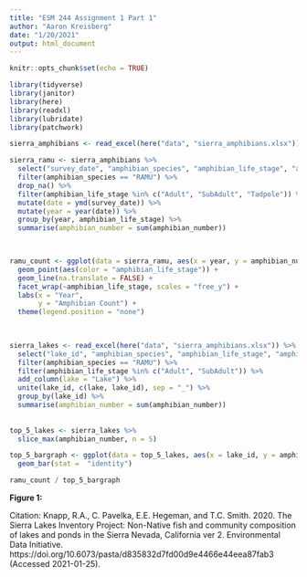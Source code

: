 ```yaml
---
title: "ESM 244 Assignment 1 Part 1"
author: "Aaron Kreisberg"
date: "1/20/2021"
output: html_document
---
```


```r
knitr::opts_chunk$set(echo = TRUE)

library(tidyverse)
library(janitor)
library(here)
library(readxl)
library(lubridate)
library(patchwork)
```


```r
sierra_amphibians <- read_excel(here("data", "sierra_amphibians.xlsx"))

sierra_ramu <- sierra_amphibians %>% 
  select("survey_date", "amphibian_species", "amphibian_life_stage", "amphibian_number") %>% 
  filter(amphibian_species == "RAMU") %>% 
  drop_na() %>% 
  filter(amphibian_life_stage %in% c("Adult", "SubAdult", "Tadpole")) %>%
  mutate(date = ymd(survey_date)) %>% 
  mutate(year = year(date)) %>% 
  group_by(year, amphibian_life_stage) %>% 
  summarise(amphibian_number = sum(amphibian_number)) 


  
ramu_count <- ggplot(data = sierra_ramu, aes(x = year, y = amphibian_number)) +
  geom_point(aes(color = "amphibian_life_stage")) + 
  geom_line(na.translate = FALSE) +
  facet_wrap(~amphibian_life_stage, scales = "free_y") +
  labs(x = "Year",
       y = "Amphibian Count") +
  theme(legend.position = "none")
   
 
```



```r
sierra_lakes <- read_excel(here("data", "sierra_amphibians.xlsx")) %>% 
  select("lake_id", "amphibian_species", "amphibian_life_stage", "amphibian_number") %>% 
  filter(amphibian_species == "RAMU") %>% 
  filter(amphibian_life_stage %in% c("Adult", "SubAdult")) %>% 
  add_column(lake = "Lake") %>% 
  unite(lake_id, c(lake, lake_id), sep = "_") %>% 
  group_by(lake_id) %>% 
  summarise(amphibian_number = sum(amphibian_number)) 
  
  
top_5_lakes <- sierra_lakes %>% 
  slice_max(amphibian_number, n = 5) 

```

```r

top_5_bargraph <- ggplot(data = top_5_lakes, aes(x = lake_id, y = amphibian_number)) +
  geom_bar(stat =  "identity")

```



```r
ramu_count / top_5_bargraph
```


**Figure 1:** 

Citation: Knapp, R.A., C. Pavelka, E.E. Hegeman, and T.C. Smith. 2020. The Sierra Lakes Inventory Project: Non-Native fish and community composition of lakes and ponds in the Sierra Nevada, California ver 2. Environmental Data Initiative. https://doi.org/10.6073/pasta/d835832d7fd00d9e4466e44eea87fab3 (Accessed 2021-01-25).
